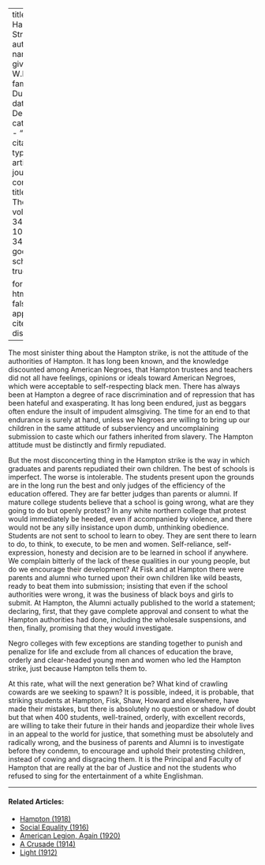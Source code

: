 
---
title: 'The Hampton Strike'
author:
  - name:
      given: W.E.B.
      family: Du Bois
date: Dec. 1927
categories: 
  - ""
citation: 
  type: article-journal
  container-title: The Crisis
  volume: 34
  issue: 10
  page: 347-348
google-scholar: true

format:
  html:
    toc: false
    appendix-cite-as: display
---


The most sinister thing about the Hampton strike, is not the attitude of the authorities of Hampton. It has long been known, and the knowledge discounted among American Negroes, that Hampton trustees and teachers did not all have feelings, opinions or ideals toward American Negroes, which were acceptable to self-respecting black men. There has always been at Hampton a degree of race discrimination and of repression that has been hateful and exasperating. It has long been endured, just as beggars often endure the insult of impudent almsgiving. The time for an end to that endurance is surely at hand, unless we Negroes are willing to bring up our children in the same attitude of subserviency and uncomplaining submission to caste which our fathers inherited from slavery. The Hampton attitude must be distinctly and firmly repudiated. 

But the most disconcerting thing in the Hampton strike is the way in which graduates and parents repudiated their own children. The best of schools is imperfect. The worse is intolerable. The students present upon the grounds are in the long run the best and only judges of the efficiency of the education offered. They are far better judges than parents or alumni. If mature college students believe that a school is going wrong, what are they going to do but openly protest? In any white northern college that protest would immediately be heeded, even if accompanied by violence, and there would not be any silly insistance upon dumb, unthinking obedience. Students are not sent to school to learn to obey. They are sent there to learn to do, to think, to execute, to be men and women. Self-reliance, self-expression, honesty and decision are to be learned in school if anywhere. We complain bitterly of the lack of these qualities in our young people, but do we encourage their development? At Fisk and at Hampton there were parents and alumni who turned upon their own children like wild beasts, ready to beat them into submission; insisting that even if the school authorities were wrong, it was the business of black boys and girls to submit. At Hampton, the Alumni actually published to the world a statement; declaring, first, that they gave complete approval and consent to what the Hampton authorities had done, including the wholesale suspensions, and then, finally, promising that they would investigate. 

Negro colleges with few exceptions are standing together to punish and penalize for life and exclude from all chances of education the brave, orderly and clear-headed young men and women who led the Hampton strike, just because Hampton tells them to. 

At this rate, what will the next generation be? What kind of crawling cowards are we seeking to spawn? It is possible, indeed, it is probable, that striking students at Hampton, Fisk, Shaw, Howard and elsewhere, have made their mistakes, but there is absolutely no question or shadow of doubt but that when 400 students, well-trained, orderly, with excellent records, are willing to take their future in their hands and jeopardize their whole lives in an appeal to the world for justice, that something must be absolutely and radically wrong, and the business of parents and Alumni is to investigate before they condemn, to encourage and uphold their protesting children, instead of cowing and disgracing them. It is the Principal and Faculty of Hampton that are really at the bar of Justice and not the students who refused to sing for the entertainment of a white Englishman. 

<!-- Similar articles start here -->
<div  class="clear-wrap"></div>
<hr>
#### Related Articles:

* [Hampton (1918)](/Volumes/15/01/hampton.html)
* [Social Equality (1916)](/Volumes/12/01/social_equality.html)
* [American Legion, Again (1920)](/Volumes/19/03/american_legion_again.html)
* [A Crusade (1914)](/Volumes/07/05/crusades.html)
* [Light (1912)](/Volumes/03/04/light.html)

<!-- Similar articles end here -->